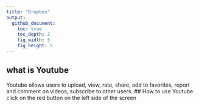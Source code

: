 ```yaml
---
title: "Dropbox"
output:
  github_document:
    toc: true
    toc_depth: 2
    fig_width: 5
    fig_height: 5
---
```

## what is Youtube 
Youtube allows users to upload, view, rate, share, add to favorites, report and comment on videos, subscribe to other users.
## How to use Youtube
click on the red button on the left side of the screen

